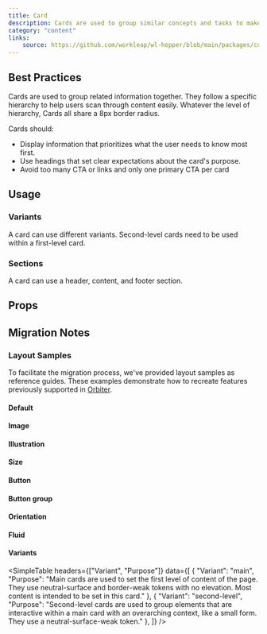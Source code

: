```yaml
---
title: Card
description: Cards are used to group similar concepts and tasks to make it easier for users to scan, read and get things done.
category: "content"
links:
    source: https://github.com/workleap/wl-hopper/blob/main/packages/components/src/card/src/Card.tsx
---
```


<Example src="card/docs/preview" isOpen />

## Best Practices

Cards are used to group related information together. They follow a specific hierarchy to help users scan through content easily.
Whatever the level of hierarchy, Cards all share a 8px border radius.

Cards should:

- Display information that prioritizes what the user needs to know most first.
- Use headings that set clear expectations about the card's purpose.
- Avoid too many CTA or links and only one primary CTA per card

## Usage

### Variants

A card can use different variants. Second-level cards need to be used within a first-level card.

<Example src="card/docs/variant" />

### Sections

A card can use a header, content, and footer section.

<Example src="card/docs/sections" />

## Props

<PropTable component="Card" />

## Migration Notes

<MigrateGuide src="card/docs/migration-notes" />

### Layout Samples

To facilitate the migration process, we've provided layout samples as reference guides. These examples demonstrate how to recreate features previously supported in [Orbiter](https://wl-orbiter-website.netlify.app/?path=/docs/card--default-story).

#### Default

<Example src="card/docs/migration/default" />

#### Image

<Example src="card/docs/migration/image" />

#### Illustration

<Example src="card/docs/migration/illustration" />

#### Size

<Example src="card/docs/migration/size" />

#### Button

<Example src="card/docs/migration/button" />

#### Button group

<Example src="card/docs/migration/buttongroup" />


#### Orientation

<Example src="card/docs/migration/orientation" />


#### Fluid

<Example src="card/docs/migration/fluid" />

#### Variants

<SimpleTable
    headers={["Variant", "Purpose"]}
    data={[
        { "Variant": "main",  "Purpose": "Main cards are used to set the first level of content of the page.  They use neutral-surface and border-weak tokens with no elevation. Most content is intended to be set in this card." },
        { "Variant": "second-level",  "Purpose":  "Second-level cards are used to group elements that are interactive within a main card with an overarching context, like a small form. They use a neutral-surface-weak token." },
    ]}
/>

